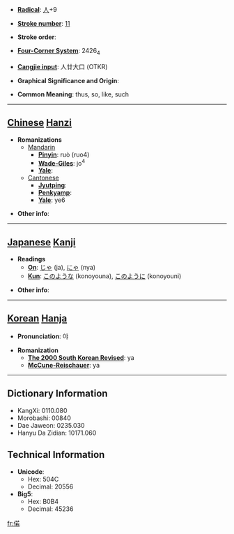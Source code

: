 * '''[[Wiktionary:Chinese radical index| Radical]]''': [[Wiktionary:Chinese radical index 人|人]]+9

* '''[[Wiktionary:Chinese total strokes index|Stroke number]]''': [[Wiktionary:Chinese total strokes index 11|11]]

* '''Stroke order''': 

* '''[[Wiktionary:Chinese four corner index|Four-Corner System]]''': 2426<sub>4</sub>

* '''[[Wiktionary:Chinese Cangjie index|Cangjie input]]''': 人廿大口 (OTKR)

* '''Graphical Significance and Origin''': 

* '''Common Meaning''': thus, so, like, such

----

== [[Chinese]] [[Hanzi]] ==

* '''Romanizations'''
** [[Mandarin]]
*** '''[[Pinyin]]''': ruò (ruo4)
*** '''[[Wade-Giles]]''': jo<sup>4</sup>
*** '''[[Yale]]''': 
**[[Cantonese]]
***'''[[Jyutping]]''':
***'''[[Penkyamp]]''': 
***'''[[Yale]]''': ye6

* '''Other info''': 

----

== [[Japanese]] [[Kanji]] ==

* '''Readings'''
** '''[[On]]''': [[じゃ]] (ja), [[にゃ]] (nya)
** '''[[Kun]]''': [[このような]] (konoyouna), [[このように]] (konoyouni)

* '''Other info''':  

----

== [[Korean]] [[Hanja]] ==

* '''Pronunciation''': 야

* '''Romanization'''
** '''[[The 2000 South Korean Revised Romanization|The 2000 South Korean Revised]]''': ya
** '''[[McCune-Reischauer]]''': ya

----

== Dictionary Information ==

* KangXi: 0110.080
* Morobashi: 00840
* Dae Jaweon: 0235.030
* Hanyu Da Zidian: 10171.060

== Technical Information ==

* '''Unicode''':
** Hex: 504C
** Decimal: 20556
* '''Big5''':
** Hex: B0B4
** Decimal: 45236

[[fr:偌]]